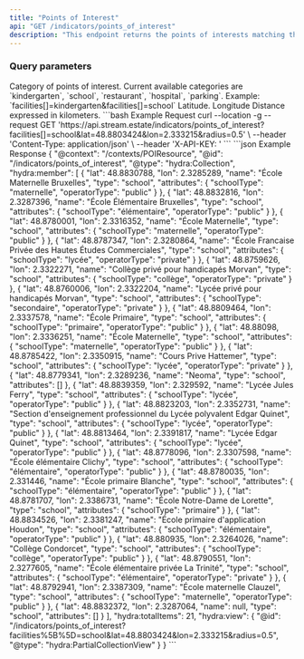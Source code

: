 ```yaml
---
title: "Points of Interest"
api: "GET /indicators/points_of_interest"
description: "This endpoint returns the points of interests matching the given criterias."
---
```


### Query parameters

<ParamField query="facilities" type="array" placeholder="school, kindergarten, restaurant..." required>
  Category of points of interest. Current available categories are `kindergarten`, `school`, `restaurant`, `hospital`, `parking`.  Example: `facilities[]=kindergarten&facilities[]=school`
</ParamField>

<ParamField query="lat" type="number" required>
  Latitude.
</ParamField>

<ParamField query="lon" type="number" required>
  Longitude
</ParamField>

<ParamField query="radius" type="number" required>
  Distance expressed in kilometers.
</ParamField>

<RequestExample>
  ```bash Example Request
  curl --location -g --request GET 'https://api.stream.estate/indicators/points_of_interest?facilities[]=school&lat=48.8803424&lon=2.333215&radius=0.5' \
  --header 'Content-Type: application/json' \
  --header 'X-API-KEY: <api_key>'
  ```
</RequestExample>

<ResponseExample>
  ```json Example Response
  {
      "@context": "/contexts/POIResource",
      "@id": "/indicators/points_of_interest",
      "@type": "hydra:Collection",
      "hydra:member": [
          {
              "lat": 48.8830788,
              "lon": 2.3285289,
              "name": "École Maternelle Bruxelles",
              "type": "school",
              "attributes": {
                  "schoolType": "maternelle",
                  "operatorType": "public"
              }
          },
          {
              "lat": 48.8832816,
              "lon": 2.3287396,
              "name": "École Élémentaire Bruxelles",
              "type": "school",
              "attributes": {
                  "schoolType": "élémentaire",
                  "operatorType": "public"
              }
          },
          {
              "lat": 48.8780001,
              "lon": 2.3316352,
              "name": "École Maternelle",
              "type": "school",
              "attributes": {
                  "schoolType": "maternelle",
                  "operatorType": "public"
              }
          },
          {
              "lat": 48.8787347,
              "lon": 2.3280864,
              "name": "École Francaise Privée des Hautes Études Commerciales",
              "type": "school",
              "attributes": {
                  "schoolType": "lycée",
                  "operatorType": "private"
              }
          },
          {
              "lat": 48.8759626,
              "lon": 2.3322271,
              "name": "Collège privé pour handicapés Morvan",
              "type": "school",
              "attributes": {
                  "schoolType": "collège",
                  "operatorType": "private"
              }
          },
          {
              "lat": 48.8760006,
              "lon": 2.3322204,
              "name": "Lycée privé pour handicapés Morvan",
              "type": "school",
              "attributes": {
                  "schoolType": "secondaire",
                  "operatorType": "private"
              }
          },
          {
              "lat": 48.8809464,
              "lon": 2.3337578,
              "name": "École Primaire",
              "type": "school",
              "attributes": {
                  "schoolType": "primaire",
                  "operatorType": "public"
              }
          },
          {
              "lat": 48.88098,
              "lon": 2.3336251,
              "name": "École Maternelle",
              "type": "school",
              "attributes": {
                  "schoolType": "maternelle",
                  "operatorType": "public"
              }
          },
          {
              "lat": 48.8785422,
              "lon": 2.3350915,
              "name": "Cours Prive Hattemer",
              "type": "school",
              "attributes": {
                  "schoolType": "lycée",
                  "operatorType": "private"
              }
          },
          {
              "lat": 48.8779341,
              "lon": 2.3289236,
              "name": "Neoma",
              "type": "school",
              "attributes": []
          },
          {
              "lat": 48.8839359,
              "lon": 2.329592,
              "name": "Lycée Jules Ferry",
              "type": "school",
              "attributes": {
                  "schoolType": "lycée",
                  "operatorType": "public"
              }
          },
          {
              "lat": 48.8823203,
              "lon": 2.3352731,
              "name": "Section d'enseignement professionnel du Lycée polyvalent Edgar Quinet",
              "type": "school",
              "attributes": {
                  "schoolType": "lycée",
                  "operatorType": "public"
              }
          },
          {
              "lat": 48.8813464,
              "lon": 2.3391817,
              "name": "Lycée Edgar Quinet",
              "type": "school",
              "attributes": {
                  "schoolType": "lycée",
                  "operatorType": "public"
              }
          },
          {
              "lat": 48.8778096,
              "lon": 2.3307598,
              "name": "École élémentaire Clichy",
              "type": "school",
              "attributes": {
                  "schoolType": "élémentaire",
                  "operatorType": "public"
              }
          },
          {
              "lat": 48.8780035,
              "lon": 2.331446,
              "name": "École primaire Blanche",
              "type": "school",
              "attributes": {
                  "schoolType": "élémentaire",
                  "operatorType": "public"
              }
          },
          {
              "lat": 48.8781707,
              "lon": 2.3386731,
              "name": "École Notre-Dame de Lorette",
              "type": "school",
              "attributes": {
                  "schoolType": "primaire"
              }
          },
          {
              "lat": 48.8834526,
              "lon": 2.3381247,
              "name": "École primaire d'application Houdon",
              "type": "school",
              "attributes": {
                  "schoolType": "élémentaire",
                  "operatorType": "public"
              }
          },
          {
              "lat": 48.880935,
              "lon": 2.3264026,
              "name": "Collège Condorcet",
              "type": "school",
              "attributes": {
                  "schoolType": "collège",
                  "operatorType": "public"
              }
          },
          {
              "lat": 48.8790551,
              "lon": 2.3277605,
              "name": "École élémentaire privée La Trinité",
              "type": "school",
              "attributes": {
                  "schoolType": "élémentaire",
                  "operatorType": "private"
              }
          },
          {
              "lat": 48.8792941,
              "lon": 2.3387309,
              "name": "École maternelle Clauzel",
              "type": "school",
              "attributes": {
                  "schoolType": "maternelle",
                  "operatorType": "public"
              }
          },
          {
              "lat": 48.8832372,
              "lon": 2.3287064,
              "name": null,
              "type": "school",
              "attributes": []
          }
      ],
      "hydra:totalItems": 21,
      "hydra:view": {
          "@id": "/indicators/points_of_interest?facilities%5B%5D=school&lat=48.8803424&lon=2.333215&radius=0.5",
          "@type": "hydra:PartialCollectionView"
      }
  }
  ```
</ResponseExample>